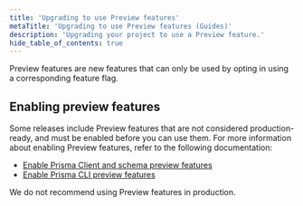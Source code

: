 ```yaml
---
title: 'Upgrading to use Preview features'
metaTitle: 'Upgrading to use Preview features (Guides)'
description: 'Upgrading your project to use a Preview feature.'
hide_table_of_contents: true
---
```

<head>
    <title>{frontMatter.metaTitle}</title>
</head>

<TopBlock>

Preview features are new features that can only be used by opting in using a corresponding feature flag.

</TopBlock>

## Enabling preview features

Some releases include Preview features that are not considered production-ready, and must be enabled before you can use them. For more information about enabling Preview features, refer to the following documentation:

- [Enable Prisma Client and schema preview features](/orm/reference/preview-features/client-preview-features)
- [Enable Prisma CLI preview features](/orm/reference/preview-features/cli-preview-features)

<Admonition type="warning">

We do not recommend using Preview features in production.

</Admonition>
